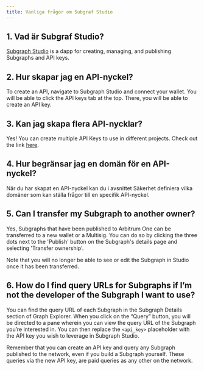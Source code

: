 ```yaml
---
title: Vanliga frågor om Subgraf Studio
---
```


## 1. Vad är Subgraf Studio?

[Subgraph Studio](https://thegraph.com/studio/) is a dapp for creating, managing, and publishing Subgraphs and API keys.

## 2. Hur skapar jag en API-nyckel?

To create an API, navigate to Subgraph Studio and connect your wallet. You will be able to click the API keys tab at the top. There, you will be able to create an API key.

## 3. Kan jag skapa flera API-nycklar?

Yes! You can create multiple API Keys to use in different projects. Check out the link [here](https://thegraph.com/studio/apikeys/).

## 4. Hur begränsar jag en domän för en API-nyckel?

När du har skapat en API-nyckel kan du i avsnittet Säkerhet definiera vilka domäner som kan ställa frågor till en specifik API-nyckel.

## 5. Can I transfer my Subgraph to another owner?

Yes, Subgraphs that have been published to Arbitrum One can be transferred to a new wallet or a Multisig. You can do so by clicking the three dots next to the 'Publish' button on the Subgraph's details page and selecting 'Transfer ownership'.

Note that you will no longer be able to see or edit the Subgraph in Studio once it has been transferred.

## 6. How do I find query URLs for Subgraphs if I’m not the developer of the Subgraph I want to use?

You can find the query URL of each Subgraph in the Subgraph Details section of Graph Explorer. When you click on the “Query” button, you will be directed to a pane wherein you can view the query URL of the Subgraph you’re interested in. You can then replace the `<api_key>` placeholder with the API key you wish to leverage in Subgraph Studio.

Remember that you can create an API key and query any Subgraph published to the network, even if you build a Subgraph yourself. These queries via the new API key, are paid queries as any other on the network.
